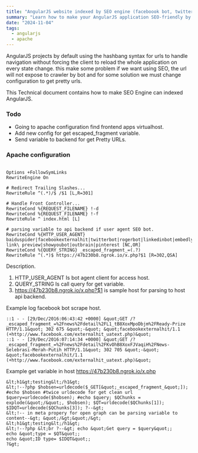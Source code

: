 ```yaml
---
title: "AngularJS website indexed by SEO engine (faceboook bot, twitter bot, etc)"
summary: "Learn how to make your AngularJS application SEO-friendly by replacing hashbang URLs with pretty HTML5 URLs, improving crawlability and user experience through proper configuration."
date: "2024-11-04"
tags:
  - angularjs
  - apache
---
```


AngularJS projects by default using the hashbang syntax for urls to handle navigation without forcing the client to reload the whole application on every state change.
this make some problem if we want using SEO, the url will not expose to crawler by bot and for some solution we must change configuration to get pretty urls.

This Technical document contains how to make SEO Engine can indexed AngularJS.

### Todo
+ Going to apache configuration find frontend apps virtualhost.
+ Add new config for get escaped_fragment variable.
+ Send variable to backend for get Pretty URLs.

### Apache configuration
```shell

Options +FollowSymLinks
RewriteEngine On

# Redirect Trailing Slashes...
RewriteRule ^(.*)/$ /$1 [L,R=301]

# Handle Front Controller...
RewriteCond %{REQUEST_FILENAME} !-d
RewriteCond %{REQUEST_FILENAME} !-f
RewriteRule ^ index.html [L]

# parsing variable to api backend if user agent SEO bot.
RewriteCond %{HTTP_USER_AGENT} baiduspider|facebookexternalhit|twitterbot|rogerbot|linkedinbot|embedly|quora\ link\ preview|showyoubot|outbrain|pinterest [NC,OR]
RewriteCond %{QUERY_STRING} _escaped_fragment_=(.?)
RewriteRule ^(.*)$ https://47b230b8.ngrok.io/x.php?$1 [R=302,QSA]

```

Description.
1. HTTP_USER_AGENT Is bot agent client for access host.
2. QUERY_STRING Is call query for get variable.
3. https://47b230b8.ngrok.io/x.php?$1 is sample host for parsing to host api backend.

Example log facebook bot scrape host.
```shell
::1 - - [29/Dec/2016:06:43:42 +0000] &quot;GET /?_escaped_fragment_=%2Fnews%2Fdetail%2FL1_tB8XoxMpoDbjm%2FReady-Prize HTTP/1.1&quot; 302 675 &quot;-&quot; &quot;facebookexternalhit/1.1 (+http://www.facebook.com/externalhit_uatext.php)&quot;
::1 - - [29/Dec/2016:07:14:34 +0000] &quot;GET /?_escaped_fragment_=%2Fnews%2Fdetail%2FKvOhB8XoxFJVaqiH%2FNews-Selebrasi-Merah-Putih HTTP/1.1&quot; 302 705 &quot;-&quot; &quot;facebookexternalhit/1.1 (+http://www.facebook.com/externalhit_uatext.php)&quot;
```

Example get variable in host https://47b230b8.ngrok.io/x.php
```shell
&lt;h1&gt;testing&lt;/h1&gt;
&lt;!--?php $hobsen=urldecode($_GET[&quot;_escaped_fragment_&quot;]); #echo $hobsen #twice urldecode for get clean url $query=urldecode($hobsen); #echo $query; $QChunks = explode(&quot;/&quot;, $hobsen); $QT=urldecode($QChunks[1]); $IDQT=urldecode($QChunks[3]); ?--&gt;
&lt;!-- in meta propery for open graph can be parsing variable to content--&gt; &quot;/&gt;&quot;/&gt;
&lt;h1&gt;testing&lt;/h1&gt;
&lt;!--?php &lt;br ?--&gt; echo &quot;Get query = $query&quot;;
echo &quot;type = $QT&quot;;
echo &quot;ID type= $IDQT&quot;;
?&gt;

```